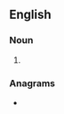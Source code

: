 ==English==

===Noun===
{{head|en|noun form}}

# {{plural of|en|blamer}}

===Anagrams===
* {{anagrams|en|a=abelmrs|Amblers|Marbles|amblers|lambers|marbles|rambles}}